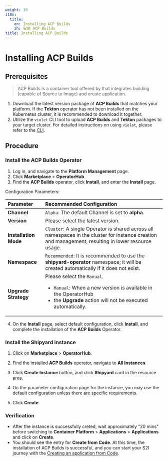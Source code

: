 ```yaml
---
weight: 10
i18n:
  title:
    en: Installing ACP Builds
    zh: 安装 ACP Builds
title: Installing ACP Builds
---
```


# Installing ACP Builds

## Prerequisites

> ACP Builds is a container tool offered by <Term name="product" textCase="capitalize" /> that integrates building (capable of Source to Image) and create application.

1. Download the latest version package of **ACP Builds** that matches your platform. If the **Tekton** operator has not been installed on the Kubernetes cluster, it is recommended to download it together.
2. Utilize the `violet` CLI tool to upload **ACP Builds** and **Tekton** packages to your target cluster. For detailed instructions on using `violet`, please refer to the [CLI](/ui/cli_tools/index.mdx).

## Procedure

### Install the ACP Builds Operator

1. Log in, and navigate to the **Platform Management** page.
2. Click **Marketplace** > **OperatorHub**.
3. Find the **ACP Builds** operator, click **Install**, and enter the **Install** page.

Configuration Parameters:

| **Parameter**   | **Recommended Configuration**       |
| :------- | :------------------------------------------|
| **Channel**   | `Alpha`: The default Channel is set to **alpha**.   |
|**Version**    | Please select the latest version.|
| **Installation Mode** | `Cluster`: A single Operator is shared across all namespaces in the cluster for instance creation and management, resulting in lower resource usage.                          |
| **Namespace** | `Recommended`: It is recommended to use the **shipyard-operator** namespace; it will be created automatically if it does not exist. |
| **Upgrade Strategy** | Please select the `Manual`. <ul><li>`Manual`: When a new version is available in the OperatorHub</li><li>the **Upgrade** action will not be executed automatically.</li></ul> |

4. On the **Install** page, select default configuration, click **Install**, and complete the installation of the **ACP Builds** Operator.

### Install the Shipyard instance

1. Click on **Marketplace** > **OperatorHub**.

2. Find the installed **ACP Builds** operator, navigate to **All Instances**.

3. Click **Create Instance** button, and click **Shipyard** card in the resource area.

4. On the parameter configuration page for the instance, you may use the default configuration unless there are specific requirements.

5. Click **Create**.

### Verification

- After the instance is successfully creted, wait approximately "20 mins" before switching to **Container Platform** > **Applications** > **Applications** and click on **Create**.
- You should see the entry for **Create from Code**. At this time, the installation of ACP Builds is successful, and you can start your S2I journey with the [Creating an application from Code](../how_to/s2i_howto.mdx).

